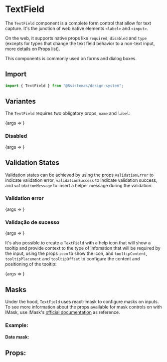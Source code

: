 
<Meta title="Forms/TextField" component={TextField} />

# TextField

The `TextField` component is a complete form control that allow for text capture. It's the junction of web native
elements `<label>` and `<input>`.

On the web, it supports native props like `required`, `disabled` and `type` (excepts for types that change the text
field behavior to a non-text input, more details on Props list).

This components is commonly used on forms and dialog boxes.

## Import

```jsx
import { TextField } from "@8sistemas/design-system";
```

## Variantes

The `TextField` requires two obligatory props, `name` and `label`:

<Canvas>
    <Story name="Regular TextField" args={{ name: "inputName", label: "Input Label" }}>
        {args => <TextField {...args} />}
    </Story>
</Canvas>

### Disabled

<Canvas>
    <Story name="Disabled TextField" args={{ name: "inputName", label: "Input Label Disabled", disabled: true, placeholder: "Disabled value" }}>
        {args => <TextField {...args} />}
    </Story>
</Canvas>

## Validation States
Validation states can be achieved by using the props `validationError` to indicate validation error, `validationSuccess`
to indicate validation success, and `validationMessage` to insert a helper message during the validation.

### Validation error

<Canvas>
    <Story
        name="Error TextField"
        args={{
            name: "inputName",
            label: "Input Label",
            value: "Wrong Input",
            validationError: true,
            validationMessage: "There seems to be something wrong with your input",
        }}
    >
        {args => <TextField {...args} />}
    </Story>
</Canvas>

### Validação de sucesso

<Canvas>
    <Story
        name="Success TextField"
        args={{ name: "inputName", label: "Input Label", value: "Right Input", validationSuccess: true }}
    >
        {args => <TextField {...args} />}
    </Story>
</Canvas>

It's also possible to create a `TextField` with a help icon that will show a tooltip and provide context to the type of
infomation that will be required by the input, using the props `icon` to show the icon, and `tooltipContent`,
`tooltipPlacement` and `tooltipOffset` to configure the content and positioning of the tooltip:

<Canvas>
    <Story
        name="Information TextField"
        args={{
            name: "inputName",
            label: "Input Label",
            icon: "info",
            tooltipContent: "A vida é bela",
            tooltipPlacement: "top-start",
            tooltipOffset: [0, 6],
        }}
    >
        {args => <TextField {...args} />}
    </Story>
</Canvas>

## Masks

Under the hood, `TextField` uses react-imask to configure masks on inputs. To see more information about the props
available for mask controls on with IMask, use IMask's [official documentation](https://imask.js.org/) as reference.

### Example:

#### Date mask:

<Canvas>
    <Story name="Date Masked TextField">
        <TextField
            name="date"
            placeholder="dd/mm/aaaa"
            label="Date"
            masked="true"
            type={"datetime"}
            options={{
                format: "DD/MM/YYYY",
            }}
        />
    </Story>
</Canvas>

## Props:

<ArgsTable of={TextField} />
